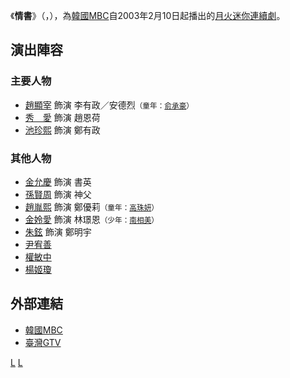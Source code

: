 {{Unreferenced|time=2021-04-01T23:11:14+00:00}}
{{Infobox Television
| show_name            = 情書
| original_name        = {{lang|ko|러브레터}}
| image                = [[File:Lover_Letter_mbc.jpg|250px]]
| caption              = 
| show_name_2          = 
| genre                = 
| format               = 
| creator              = 
| developer            = 
| writer               = [[吳秀妍|吳秀妍]]
| director             = [[吳慶勳|吳慶勳]]
| creative_director    = 
| presenter            = 
| starring             = [[趙顯宰|趙顯宰]]、[[秀愛|秀愛]]、[[池珍熙|池珍熙]]
| slogan               = 
| judges               = 
| voices               = 
| narrated             = 
| theme_music_composer = 
| opentheme            = 
| endtheme             = 
| composer             = 
| country              = {{ROK}}
| language             = [[韓語|韓語]]
| num_seasons          = <!-- or num_series -->
| num_episodes         = 16
| list_episodes        = 
| executive_producer   = 
| producer             = 
| editor               = 
| location             = 
| cinematography       = 
| camera               = 
| runtime              = 約70分鐘（含廣告）
| company              = 
| distributor          = 
| channel              = [[文化廣播_(韓國)|MBC]]
| picture_format       = 
| audio_format         = 
| first_run            = {{KOR}}
| first_aired          = {{Start date|2003|2|10}}
| last_aired           = {{End date|2003|4|1}}
| status               = 
| preceded_by          = [[御史朴文修|御史朴文修]]
| followed_by          = [[我的麻煩男友|我的麻煩男友]]
| related              = 
| website              = http://www.imbc.com/tv/drama/loveletter/
| production_website   = 
| 中國大陸名稱 = 
| 台灣名稱   = 最後的戀人
| 港澳名稱   = 
| 馬新名稱   = 
}}

《'''情書'''》（{{lang-ko|'''러브레터'''}}，{{lang-en|'''Love Letter'''}}），為[[韓國|韓國]][[文化廣播_(韓國)|MBC]]自2003年2月10日起播出的[[MBC月火連續劇|月火迷你連續劇]]。

== 演出陣容 ==
=== 主要人物 ===
*[[趙顯宰|趙顯宰]] 飾演 李有政／安德烈<small>（童年：[[俞承豪|俞承豪]]）</small>
*[[秀愛|秀　愛]] 飾演 趙恩荷 
*[[池珍熙|池珍熙]] 飾演 鄭有政
=== 其他人物 ===
*[[金允慶|金允慶]] 飾演 書英
*[[孫賢周|孫賢周]] 飾演 神父
*[[趙胤熙|趙胤熙]] 飾演 鄭優莉<small>（童年：[[高珠妍|高珠妍]]）</small>
*[[金姈愛|金姈愛]] 飾演 林璟恩<small>（少年：[[南相美|南相美]]）</small>
*[[朱鉉|朱鉉]] 飾演 鄭明宇
*[[尹宥善|尹宥善]] 
*[[權敏中|權敏中]]
*[[楊姬瓊|楊姬瓊]]

== 外部連結 ==
*[http://www.imbc.com/tv/drama/loveletter/ 韓國MBC] {{Wayback|url=http://www.imbc.com/tv/drama/loveletter/ |date=20210211081046 }} {{ko}}
*[https://web.archive.org/web/20101202012515/http://www.gtv.com.tw/Program/B051420031006U/ 臺灣GTV] {{zh-tw}}

{{電視節目的變遷
|電視台= {{KOR}} [[文化廣播_(韓國)|MBC]]
|播放檔次= [[MBC月火連續劇|月火劇]]
|節目名稱= 情書<br />（2003年2月10日 - 2003年4月1日）
|上一節目= [[御史朴文修|御史朴文修]]<br />（2002年12月9日 - 2003年2月4日）
|下一節目= [[我的麻煩男友|我的麻煩男友]]<br />（2003年4月7日 - 2003年5月27日）
}}
{{電視節目的變遷
|電視台= {{TWN}} [[八大綜合台|八大綜合台]]
|播放檔次= 星期一至五 21:00 - 
|節目名稱= 最後的戀人<br />（2003年10月6日 - ）
|上一節目= 
|下一節目= 
}}
{{MBC月火連續劇}}
[[Category:2003年韓國電視劇集|L]]
[[Category:八大電視外購韓劇|L]]